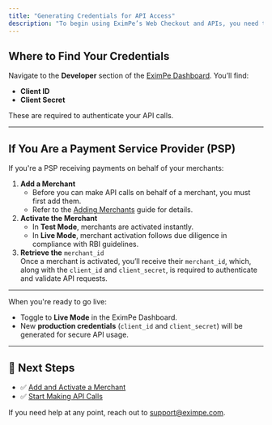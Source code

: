 ```yaml
---
title: "Generating Credentials for API Access"
description: "To begin using EximPe’s Web Checkout and APIs, you need to generate credentials — `client_id`, `client_secret` ."
---
```


## Where to Find Your Credentials

Navigate to the **Developer** section of the [EximPe Dashboard](https://merchant.eximpe.com). You’ll find:

- **Client ID**
- **Client Secret**

These are required to authenticate your API calls.

---

## If You Are a Payment Service Provider (PSP)

If you're a PSP receiving payments on behalf of your merchants:

1. **Add a Merchant**
   - Before you can make API calls on behalf of a merchant, you must first add them.
   - Refer to the [Adding Merchants](./adding-merchants) guide for details.
2. **Activate the Merchant**
   - In **Test Mode**, merchants are activated instantly.
   - In **Live Mode**, merchant activation follows due diligence in compliance with RBI guidelines.
3. **Retrieve the** `merchant_id`\
   Once a merchant is activated, you’ll receive their `merchant_id`, which, along with the `client_id` and `client_secret`, is required to authenticate and validate API requests.

---

When you're ready to go live:

- Toggle to **Live Mode** in the EximPe Dashboard.
- New **production credentials** (`client_id` and `client_secret`) will be generated for secure API usage.

---

## 🚀 Next Steps

- ✅ [Add and Activate a Merchant](./adding-merchants.md)
- ✅ [Start Making API Calls](./api-reference.md)

If you need help at any point, reach out to [support@eximpe.com](mailto:support@eximpe.com).